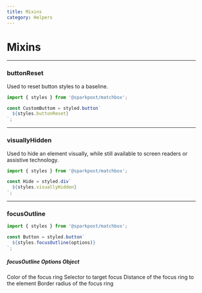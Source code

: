 ```yaml
---
title: Mixins
category: Helpers
---
```


# Mixins

---

### buttonReset

Used to reset button styles to a baseline.

```jsx
import { styles } from '@sparkpost/matchbox';

const CustomButtom = styled.button`
  ${styles.buttonReset}
`;
```

---

### visuallyHidden

Used to hide an element visually, while still available to screen readers or assistive technology.

```jsx
import { styles } from '@sparkpost/matchbox';

const Hide = styled.div`
  ${styles.visuallyHidden}
`;
```

---

### focusOutline

```jsx
import { styles } from '@sparkpost/matchbox';

const Button = styled.button`
  ${styles.focusOutline(options)}
`;
```

<Box mb="800" />

##### focusOutline Options Object

<Prop name="color" type="string" defaultValue="tokens.color_blue_700">
  Color of the focus ring
</Prop>
<Prop name="modifier" type="string" defaultValue="'&:focus'">
  Selector to target focus
</Prop>
<Prop name="offest" type="string" defaultValue="'3px'">
  Distance of the focus ring to the element
</Prop>
<Prop name="radius" type="string" defaultValue="tokens.borderRadius_200">
  Border radius of the focus ring
</Prop>

